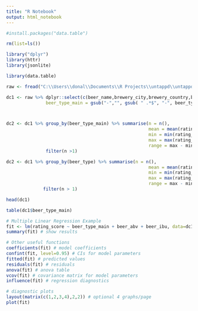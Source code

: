 ```yaml
---
title: "R Notebook"
output: html_notebook
---
```




```r
#install.packages("data.table")

rm(list=ls())

library("dplyr")
library(httr)
library(jsonlite)

library(data.table)


```



```r

raw <- fread("C:\\Users\\donal\\Documents\\R Projects\\untappd\\untappd_data.csv")

dc1 <- raw %>% dplyr::select(c(beer_name,brewery_city,brewery_country,brewery_state,brewery_id,beer_type,beer_abv, beer_ibu,venue_city,venue_state,rating_score,created_at)) %>% mutate(
               beer_type_main = gsub("-","", gsub( " .*$", "-", beer_type))) %>% filter(is.na(rating_score) != T)



dc2 <- dc1 %>% group_by(beer_type_main) %>% summarise(n = n(),
                                                      mean = mean(rating_score),
                                                      min = min(rating_score),
                                                      max = max(rating_score),
                                                      range = max - min) %>%
               filter(n >1)

dc2 <- dc1 %>% group_by(beer_type) %>% summarise(n = n(),
                                                      mean = mean(rating_score),
                                                      min = min(rating_score),
                                                      max = max(rating_score),
                                                      range = max - min) %>% 
              filter(n > 1)

head(dc1)

table(dc1$beer_type_main)


```



```r
# Multiple Linear Regression Example 
fit <- lm(rating_score ~ beer_type_main + beer_abv + beer_ibu, data=dc1)
summary(fit) # show results

# Other useful functions 
coefficients(fit) # model coefficients
confint(fit, level=0.95) # CIs for model parameters 
fitted(fit) # predicted values
residuals(fit) # residuals
anova(fit) # anova table 
vcov(fit) # covariance matrix for model parameters 
influence(fit) # regression diagnostics
```

```r
# diagnostic plots 
layout(matrix(c(1,2,3,4),2,2)) # optional 4 graphs/page 
plot(fit)
```

